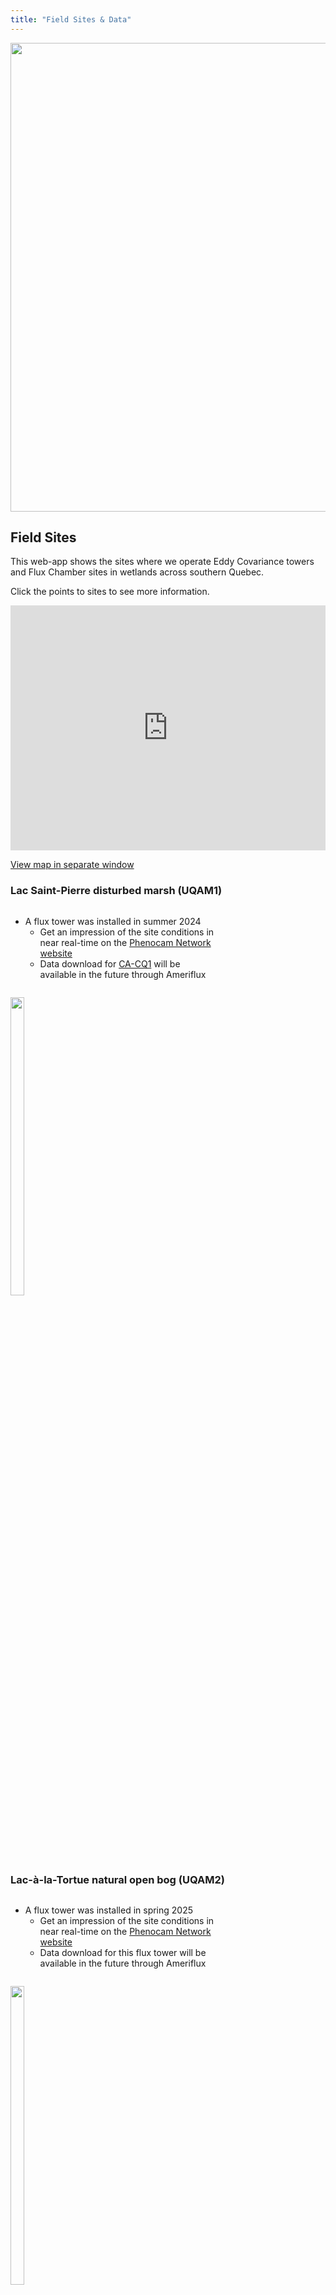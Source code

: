 ```yaml
---
title: "Field Sites & Data"
---
```

<img src="./images/banner_lsp_dm.jpg" style="display: block; margin-left: auto; margin-right: auto; max-width: 100%; height: auto; object-fit: fill" width="750"/>

## Field Sites
This web-app shows the sites where we operate Eddy Covariance towers and Flux Chamber sites in wetlands across southern Quebec.

Click the points to sites to see more information.

<div style="overflow: hidden;
  padding-top: 75%;
  position: relative">
  <iframe src="https://www.carbonique.ca/FieldSiteMaps/" title="Processes" scrolling="no" frameborder="0"
    style="border: 0;
   height: 100%;
   left: 0;
   position: absolute;
   top: 0;
   width: 100%;">
   <p>Your browser does not support iframes.</p>
 </iframe>
</div>

 <a href="https://www.carbonique.ca/FieldSiteMaps/" target="_blank">View map in separate window</a> 

### Lac Saint-Pierre disturbed marsh (UQAM1)
:::: {layout-nrow=1}

:::{.column width="65%"}

* A flux tower was installed in summer 2024
  - Get an impression of the site conditions in near real-time on the <a href="https://phenocam.nau.edu/webcam/sites/lspdisturbedmarsh/">Phenocam Network website</a>
  - Data download for <a href="https://ameriflux.lbl.gov/sites/siteinfo/CA-CQ1">CA-CQ1</a> will be available in the future through Ameriflux

::: 

::: {.column width="35%"}

![](./images/site-images/uqam1-tower.jpg){fig-align="right" width=35%}

:::

::::

### Lac-à-la-Tortue natural open bog (UQAM2)
:::: {layout-nrow=1}

:::{.column width="65%"}

* A flux tower was installed in spring 2025
  - Get an impression of the site conditions in near real-time on the <a href="https://phenocam.nau.edu/webcam/sites/latnaturalopenbog/">Phenocam Network website</a>
  - Data download for this flux tower will be available in the future through Ameriflux

::: 

::: {.column width="35%"}

![](./images/site-images/uqam2-tower.jpg){fig-align="right" width=35%}

:::

::::


### Lac-à-la-Tortue natural treed bog (UQAM3)
:::: {layout-nrow=1}

:::{.column width="65%"}

* A flux tower was installed in spring 2025
  - Get an impression of the site conditions in near real-time on the <a href="https://phenocam.nau.edu/webcam/sites/latnaturalforestedbog/">Phenocam Network website</a>
  - Data download for this flux tower will be available in the future through Ameriflux

::: 

::: {.column width="35%"}

![](./images/site-images/uqam3-tower.jpg){fig-align="right" width=35%}

:::

::::

<!-- ### Delta Salt Marsh (DSM) -->
<!-- :::: {.columns} -->

<!-- ::: {.column width="65%"} -->

<!-- * [Data Preview Graph](https://ibis.geog.ubc.ca/~micromet/data/DeltaSaltMarsh.html#) (CA-DSM) (2021 - *, Delta, BC, Canada) -->
<!-- * Data from CA-DSM will soon be available on AmeriFlux. -->
<!-- * Data from the web plots are available [here](https://ibis.geog.ubc.ca/~micromet/webdata/resources/csv/)  -->
<!--   * prefix  DSM. note that this is raw data – no filtering or QCQA. -->
<!-- * [DSM Site Photos](https://www.flickr.com/gp/188943790@N03/J010Wq) -->

<!-- :::  -->

<!-- ::: {.column width="35%"} -->

<!-- ![](images/site-images/dsm.jpg){fig-align="right" width=90%} -->

<!-- ::: -->

<!-- :::: -->

<!-- ### Richmond Brackish Marsh (RBM) -->

<!-- :::: {.columns} -->

<!-- ::: {.column width="65%"} -->

<!-- * [Data Preview Graph](https://ibis.geog.ubc.ca/~micromet/data/RichmondBrackishMarsh.html#) (CA-RBM) (2021 - *, Richmond, BC, Canada) -->
<!-- * Data from CA-RBM will soon be available on AmeriFlux. -->
<!-- * Data from the web plots are available [here](https://ibis.geog.ubc.ca/~micromet/webdata/resources/csv/")  -->
<!--   * prefix  RBM. note that this is raw data – no filtering or QCQA. -->
<!-- * [RBM Site Photos](https://www.flickr.com/photos/188943790@N03/albums/72177720306622844) -->

<!-- :::  -->

<!-- ::: {.column width="35%"} -->

<!-- ![](images/site-images/RBM_20220611_tower_20.jpg){fig-align="right" width=90%} -->

<!-- ::: -->

<!-- :::: -->

<!-- ### UBC Climate Station on Totem Field -->
<!-- * Access to [custom data download](http://137.82.254.122/DataExport.aspx) of standard measured meteorological observations (air temperature, humidity, precipitation, soil temperatures, solar irradiance, wind) measured since 1958. Data can be downloaded in .csv format. -->

<!-- ## Code and Documentation -->
<!-- Our <a href="https://github.com/ubc-micromet">lab github</a> hosts code for flux processing, README docs for our lab, and various other bits of information. -->

More documentation related to maintenance procedures for our sites can be found <a href="https://www.carbonique.ca/en/documentation.html">here</a>.


## Data

This data visualization tool shows data recorded at our eddy covariance flux towers in southern Quebec.

Please use the drop-down menus to select the site and variable you would like to see.

<div style="overflow: hidden;
  padding-top: 75%;
  position: relative">
  <iframe src="https://288-gic-rshiny.geog.mcgill.ca/knox/carbonique/" title="Processes" scrolling="yes" frameborder="0"
    style="border: 0;
   height: 100%;
   left: 0;
   position: absolute;
   top: 0;
   width: 100%;">
   <p>Your browser does not support iframes.</p>
 </iframe>
</div>

 <a href="https://288-gic-rshiny.geog.mcgill.ca/knox/carbonique/" target="_blank">View data visualization in separate window</a> 